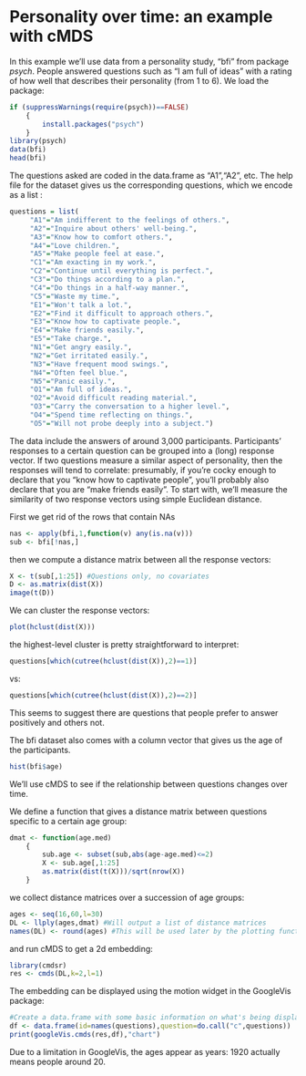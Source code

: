 # Personality over time: an example with cMDS

In this example we'll use data from a personality study, "bfi" from package *psych*. People answered questions such as "I am full of ideas" with a rating of how well that describes their personality (from 1 to 6). 
We load the package:
```r
if (suppressWarnings(require(psych))==FALSE)
    {
        install.packages("psych")
    }
library(psych)
data(bfi)
head(bfi)
```
The questions asked are coded in the data.frame as "A1","A2", etc. The help file for the dataset gives us the corresponding questions, which we encode as a list :
```r
questions = list(
     "A1"="Am indifferent to the feelings of others.", 
     "A2"="Inquire about others' well-being.", 
     "A3"="Know how to comfort others.", 
     "A4"="Love children.", 
     "A5"="Make people feel at ease.", 
     "C1"="Am exacting in my work.", 
     "C2"="Continue until everything is perfect.", 
     "C3"="Do things according to a plan.", 
     "C4"="Do things in a half-way manner.", 
     "C5"="Waste my time.", 
     "E1"="Won't talk a lot.", 
     "E2"="Find it difficult to approach others.", 
     "E3"="Know how to captivate people.", 
     "E4"="Make friends easily.", 
     "E5"="Take charge.", 
     "N1"="Get angry easily.", 
     "N2"="Get irritated easily.", 
     "N3"="Have frequent mood swings.", 
     "N4"="Often feel blue.", 
     "N5"="Panic easily.", 
     "O1"="Am full of ideas.", 
     "O2"="Avoid difficult reading material.",
     "O3"="Carry the conversation to a higher level.", 
     "O4"="Spend time reflecting on things.", 
     "O5"="Will not probe deeply into a subject.") 
```

The data include the answers of around 3,000 participants. Participants' responses to a certain question can be grouped into a (long) response vector.
If two questions measure a similar aspect of personality, then the responses will tend to correlate: presumably, if you're cocky enough to declare that you "know how to captivate people", you'll probably also declare that you are "make friends easily". To start with, we'll measure the similarity of two response vectors using simple Euclidean distance. 

First we get rid of the rows that contain NAs
```r
nas <- apply(bfi,1,function(v) any(is.na(v)))
sub <- bfi[!nas,]
```
then we compute a distance matrix between all the response vectors:
```r
X <- t(sub[,1:25]) #Questions only, no covariates
D <- as.matrix(dist(X))
image(t(D))
```

We can cluster the response vectors:
```r
plot(hclust(dist(X)))
```
the highest-level cluster is pretty straightforward to interpret:
```r
questions[which(cutree(hclust(dist(X)),2)==1)]
```
vs:
```r
questions[which(cutree(hclust(dist(X)),2)==2)]
```
This seems to suggest there are questions that people prefer to answer positively and others not. 

The bfi dataset also comes with a column vector that gives us the age of the participants. 
```r
hist(bfi$age)
```

We'll use cMDS to see if the relationship between questions changes over time. 

We define a function that gives a distance matrix between questions specific to a certain age group:

```r
dmat <- function(age.med)
    {
        sub.age <- subset(sub,abs(age-age.med)<=2)
        X <- sub.age[,1:25]
        as.matrix(dist(t(X)))/sqrt(nrow(X))
    }
```

we collect distance matrices over a succession of age groups:
```r
ages <- seq(16,60,l=30)
DL <- llply(ages,dmat) #Will output a list of distance matrices
names(DL) <- round(ages) #This will be used later by the plotting function
```

and run cMDS to get a 2d embedding:
```r
library(cmdsr)
res <- cmds(DL,k=2,l=1)
```

The embedding can be displayed using the motion widget in the GoogleVis package:
```r
#Create a data.frame with some basic information on what's being displayed
df <- data.frame(id=names(questions),question=do.call("c",questions))
print(googleVis.cmds(res,df),"chart")
```
Due to a limitation in GoogleVis, the ages appear as years: 1920 actually means people around 20. 
